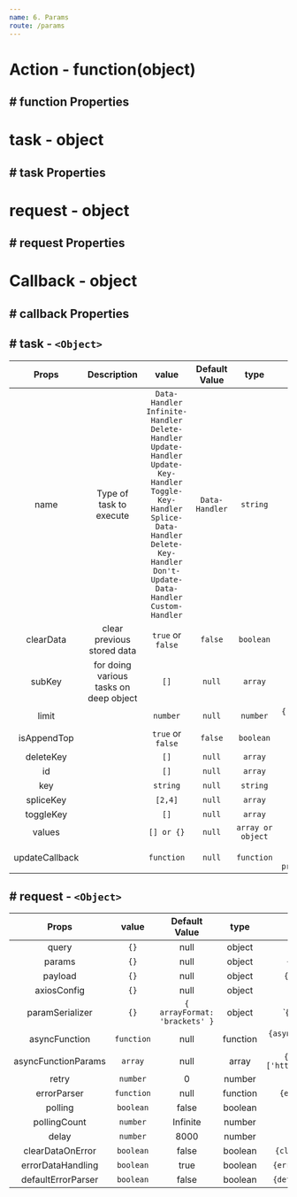 ```yaml
---
name: 6. Params
route: /params
---
```



# Action - function(object)

## # function Properties

<Props of={Api} />

# task - object

## # task Properties

<Props of={task} />

# request - object

## # request Properties

<Props of={Request} />

# Callback - object

## # callback Properties

<Props of={Callback} />

<!-- ## Basic usage

<Playground>
  <Alert>Some message</Alert>
</Playground>

## Using different kinds

<Playground>
  <Alert kind="info">Some message</Alert>
  <Alert kind="positive">Some message</Alert>
  <Alert kind="negative">Some message</Alert>
  <Alert kind="warning">Some message</Alert>
</Playground> -->

## # task - `<Object>`

|     Props      |              Description               |                                                                                                                           value                                                                                                                           | Default Value  |       type        |                                            usage                                             |
| :------------: | :------------------------------------: | :-------------------------------------------------------------------------------------------------------------------------------------------------------------------------------------------------------------------------------------------------------: | :------------: | :---------------: | :------------------------------------------------------------------------------------------: |
|      name      |        Type of task to execute         | `Data-Handler` <br/> `Infinite-Handler` <br/>`Delete-Handler` <br/> `Update-Handler` <br/> `Update-Key-Handler` <br/>`Toggle-Key-Handler` <br/> `Splice-Data-Handler` <br/> `Delete-Key-Handler` <br/> `Don't-Update-Data-Handler` <br/> `Custom-Handler` | `Data-Handler` |     `string`      |                                  `{ name: 'Data-Handler' }`                                  |
|   clearData    |       clear previous stored data       |                                                                                                                     `true` or `false`                                                                                                                     |    `false`     |     `boolean`     |                                    `{ clearData: true }`                                     |
|     subKey     | for doing various tasks on deep object |                                                                                                                           `[]`                                                                                                                            |     `null`     |      `array`      |                              `{ subKey: ['data','filter-1'] }`                               |
|     limit      |                                        |                                                                                                                         `number`                                                                                                                          |     `null`     |     `number`      |                          `{ name: 'Infinite-Handler', limit: 15 }`                           |
|  isAppendTop   |                                        |                                                                                                                     `true` or `false`                                                                                                                     |    `false`     |     `boolean`     |                                   `{ isAppendTop: true }`                                    |
|   deleteKey    |                                        |                                                                                                                           `[]`                                                                                                                            |     `null`     |      `array`      |                               `{ deleteKey: ['age','name'] }`                                |
|       id       |                                        |                                                                                                                           `[]`                                                                                                                            |     `null`     |      `array`      |                                       `{ id: [1,2] }`                                        |
|      key       |                                        |                                                                                                                         `string`                                                                                                                          |     `null`     |     `string`      |                                       `{ key: 'id' }`                                        |
|   spliceKey    |                                        |                                                                                                                          `[2,4]`                                                                                                                          |     `null`     |      `array`      |                                    `{ spliceKey: [2,4] }`                                    |
|   toggleKey    |                                        |                                                                                                                           `[]`                                                                                                                            |     `null`     |      `array`      |                               `{ toggleKey: ['age','name'] }`                                |
|     values     |                                        |                                                                                                                        `[] or {}`                                                                                                                         |     `null`     | `array or object` |             `{values: {2: {name: 'ram'}}}` <br/> `{values: [{name: 'sundar'}]}`              |
| updateCallback |                                        |                                                                                                                        `function`                                                                                                                         |     `null`     |    `function`     | `{updateCallback: (previousData,responseData) =>` <br/> `previousData.concat(responseData)}` |

## # request - `<Object>`

|        Props        |   value    |         Default Value         |   type   |                         usage                         |
| :-----------------: | :--------: | :---------------------------: | :------: | :---------------------------------------------------: |
|        query        |    `{}`    |             null              |  object  |                 `{query: { id: 20 }}`                 |
|       params        |    `{}`    |             null              |  object  |                `{params: { id: 20 }}`                 |
|       payload       |    `{}`    |             null              |  object  |                `{payload: { id: 20 }}`                |
|     axiosConfig     |    `{}`    |             null              |  object  |                   `{headers: {} }`                    |
|   paramSerializer   |    `{}`    | `{ arrayFormat: 'brackets' }` |  object  |       `{ arrayFormat: 'comma|bracket|index' }`        |
|    asyncFunction    | `function` |             null              | function |    `{asyncFunction : async (url) => fetch(url)}`}     |
| asyncFunctionParams |  `array`   |             null              |  array   | `{asyncFunctionParams: ['https://www.example.com/']}` |
|        retry        |  `number`  |               0               |  number  |                     `{retry: 3}`                      |
|     errorParser     | `function` |             null              | function |               `{errorParser: () => {}}`               |
|       polling       | `boolean`  |             false             | boolean  |                   `{polling: true}`                   |
|    pollingCount     |  `number`  |           Infinite            |  number  |                  `{pollingCount: 4}`                  |
|        delay        |  `number`  |             8000              |  number  |                   `{delay: 10000}`                    |
|  clearDataOnError   | `boolean`  |             false             | boolean  |              `{clearDataOnError: false}`              |
|  errorDataHandling  | `boolean`  |             true              | boolean  |             `{errorDataHandling: false}`              |
| defaultErrorParser  | `boolean`  |             false             | boolean  |             `{defaultErrorParser: true}`              |
